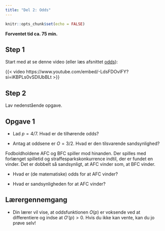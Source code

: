 ```yaml
---
title: "Del 2: Odds"
---
```



```r
knitr::opts_chunk$set(echo = FALSE)
```

**Forventet tid ca. 75 min.**

## Step 1 {.aimat}
Start med at se denne video (eller læs afsnittet [odds](../../materialer/logistisk/log-reg.qmd#odds)):

{{< video https://www.youtube.com/embed/-LdsFDOvlFY?si=iKBPLs0vSDlUbBLt >}}

## Step 2 {.aimat}

Lav nedenstående opgave.

::: {.callout-note collapse="false" appearance="minimal"}

## Opgave 1

* Lad $p=4/7$. Hvad er de tilhørende odds?

* Antag at oddsene er $O=3/2$. Hvad er den tilsvarende sandsynlighed?

Fodboldholdene AFC og BFC spiller mod hinanden.
Der spilles med forlænget spilletid og straffesparkskonkurrence indtil, der er fundet en vinder.
Det er dobbelt så sandsynligt, at AFC vinder som, at BFC vinder. 

* Hvad er (de matematiske) odds for at AFC vinder? 

* Hvad er sandsynligheden for at AFC vinder?

:::

::: {.callout-important collapse="false" appearance="minimal"}

## Lærergennemgang

* Din lærer vil vise, at oddsfunktionen $O(p)$ er voksende ved at differentiere og indse at $O'(p)>0$. Hvis du ikke kan vente, kan du jo prøve selv!

:::


